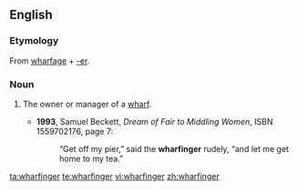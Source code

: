 ==English==

===Etymology===
From [[wharfage]] + [[-er]].

===Noun===
{{en-noun}}

# {{context|chiefly|historical}} The owner or manager of a [[wharf]].
#* '''1993''', Samuel Beckett, ''Dream of Fair to Middling Women'', ISBN 1559702176, page 7:
#*: “Get off my pier,” said the '''wharfinger''' rudely, “and let me get home to my tea.”

[[ta:wharfinger]]
[[te:wharfinger]]
[[vi:wharfinger]]
[[zh:wharfinger]]